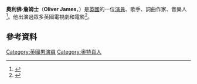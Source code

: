 {{Infobox person
|image =<!--[[File:OliverJames.jpg|File:OliverJames.jpg]]-->
|imagesize = 150px
| name = Oliver James
| birth_name = Oliver James Hudson
| birth_date = {{Birth date and age|df=yes|1980|6|1}}
| birth_place = [[英國|英國]][[英格蘭|英格蘭]]
| occupation = 演員，音樂人
| yearsactive = 2002–現在
}}
'''奧利佛·詹姆士'''（'''Oliver James'''，{{bd|1980年|6月1日}}）是[[英國|英國]]的一位[[演員|演員]]、歌手、詞曲作家、音樂人<ref>{{cite web |url=http://www.teenhollywood.com/printerversion.asp?r=33819 |title=存档副本 |accessdate=2009-04-24 |archive-date=2007-08-24 |archive-url=https://web.archive.org/web/20070824150543/http://www.teenhollywood.com/printerversion.asp?r=33819 |dead-url=no }}</ref>。他出演過眾多英國電視劇和電影<ref>{{cite news|last=Dowell |first=Ben |url=http://www.guardian.co.uk/media/organgrinder/2006/oct/05/firstreviewtheinnocencepro |title=First Review: The Innocence Project | Media | guardian.co.uk |publisher=Guardian |date=2006-10-05 |accessdate=2012-04-04 |location=London}}</ref>。

==參考資料==
{{reflist}}

{{DEFAULTSORT:James, Oliver}}
[[Category:英國男演員|Category:英國男演員]]
[[Category:奥特肖人|Category:奥特肖人]]